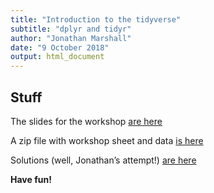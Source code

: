 ```yaml
---
title: "Introduction to the tidyverse"
subtitle: "dplyr and tidyr"
author: "Jonathan Marshall"
date: "9 October 2018"
output: html_document
---
```


## Stuff

The slides for the workshop [are here](slides.html)

A zip file with workshop sheet and data [is here](tidyverse.zip)

Solutions (well, Jonathan's attempt!) [are here](tidyverse_jm.Rmd)

**Have fun!**